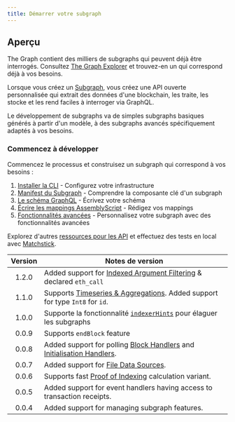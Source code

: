 ```yaml
---
title: Démarrer votre subgraph
---
```


## Aperçu

The Graph contient des milliers de subgraphs qui peuvent déjà être interrogés. Consultez [The Graph Explorer](https://thegraph.com/explorer) et trouvez-en un qui correspond déjà à vos besoins.

Lorsque vous créez un [Subgraph](/subgraphs/developing/subgraphs/), vous créez une API ouverte personnalisée qui extrait des données d'une blockchain, les traite, les stocke et les rend faciles à interroger via GraphQL.

Le développement de subgraphs va de simples subgraphs basiques générés à partir d'un modèle, à des subgraphs avancés spécifiquement adaptés à vos besoins.

### Commencez à développer

Commencez le processus et construisez un subgraph qui correspond à vos besoins :

1. [Installer la CLI](/subgraphs/developing/creating/install-the-cli/) - Configurez votre infrastructure
2. [Manifest du Subgraph](/subgraphs/developing/creating/subgraph-manifest/) - Comprendre la composante clé d'un subgraph
3. [Le schéma GraphQL](/subgraphs/developing/creating/ql-schema/) - Écrivez votre schéma
4. [Écrire les mappings AssemblyScript](/subgraphs/developing/creating/assemblyscript-mappings/) - Rédigez vos mappings
5. [Fonctionnalités avancées](/subgraphs/developing/creating/advanced/) - Personnalisez votre subgraph avec des fonctionnalités avancées

Explorez d'autres [ressources pour les API](/subgraphs/developing/creating/graph-ts/README/) et effectuez des tests en local avec [Matchstick](/subgraphs/developing/creating/unit-testing-framework/).

| Version | Notes de version |
| :-: | --- |
| 1.2.0 | Added support for [Indexed Argument Filtering](/#indexed-argument-filters--topic-filters) & declared `eth_call` |
| 1.1.0 | Supports [Timeseries & Aggregations](#timeseries-and-aggregations). Added support for type `Int8` for `id`. |
| 1.0.0 | Supporte la fonctionnalité [`indexerHints`](/developing/creating-a-subgraph/#indexer-hints) pour élaguer les subgraphs |
| 0.0.9 | Supports `endBlock` feature |
| 0.0.8 | Added support for polling [Block Handlers](/developing/creating-a-subgraph/#polling-filter) and [Initialisation Handlers](/developing/creating-a-subgraph/#once-filter). |
| 0.0.7 | Added support for [File Data Sources](/developing/creating-a-subgraph/#file-data-sources). |
| 0.0.6 | Supports fast [Proof of Indexing](/indexing/overview/#what-is-a-proof-of-indexing-poi) calculation variant. |
| 0.0.5 | Added support for event handlers having access to transaction receipts. |
| 0.0.4 | Added support for managing subgraph features. |
